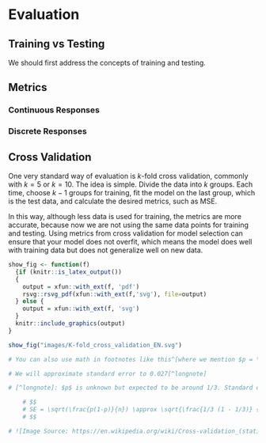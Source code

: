# Evaluation  

## Training vs Testing  

We should first address the concepts of training and testing. 

## Metrics  

### Continuous Responses  

### Discrete Responses 

## Cross Validation  

One very standard way of evaluation is $k$-fold cross validation, commonly with $k=5$ or $k=10$. The idea is simple. Divide the data into $k$ groups. Each time, choose $k-1$ groups for training, fit the model on the last group, which is the test data, and calculate the desired metrics, such as MSE. 

In this way, although less data is used for training, the metrics are more accurate, because now we are not using the same data points for training and testing. Using metrics from cross validation for model selection can ensure that your model does not overfit, which means the model does well with training data but does not generalize well on new data.  


```r
show_fig <- function(f)
  {if (knitr::is_latex_output())
  {
    output = xfun::with_ext(f, 'pdf')
    rsvg::rsvg_pdf(xfun::with_ext(f,'svg'), file=output)
  } else {
    output = xfun::with_ext(f, 'svg')
  }
  knitr::include_graphics(output)
}
```


```r
show_fig("images/K-fold_cross_validation_EN.svg")
```



```r
# You can also use math in footnotes like this^[where we mention $p = \frac{a}{b}$].

# We will approximate standard error to 0.027[^longnote]

# [^longnote]: $p$ is unknown but expected to be around 1/3. Standard error will be approximated

    # $$
    # SE = \sqrt(\frac{p(1-p)}{n}) \approx \sqrt{\frac{1/3 (1 - 1/3)} {300}} = 0.027
    # $$

```

```r
# ![Image Source: https://en.wikipedia.org/wiki/Cross-validation_(statistics)](images/375px-K-fold_cross_validation_EN.svg.png)
```

